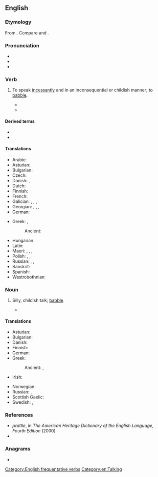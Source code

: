 ==English==

===Etymology===
From {{suffix|en|prate|le|pos2=early modern English frequentative suffix}}. Compare {{cog|nl|pruttelen}} and {{cog|nl|preutelen|t=to mutter}}.

===Pronunciation===
* {{IPA|en|/ˈpɹætəl/}}
* {{audio|en|LL-Q1860 (eng)-Vealhurl-prattle.wav|Audio (RP)}}
* {{rhymes|en|ætəl|s=2}}

===Verb===
{{en-verb}}

# {{lb|en|ambitransitive}} To speak [[incessantly]] and in an inconsequential or childish manner; to [[babble]].
#: {{syn|en|Thesaurus:prattle}}
#* {{quote-book|en|year=1906|author={{w|O. Henry}}|title=[[s:en:A_Cosmopolite_in_a_Café|A Cosmopolite in a Café]]|passage=And as E. Rushmore Coglan '''prattled''' of this little planet I thought with glee of a great almost-cosmopolite who wrote for the whole world and dedicated himself to Bombay.}}
#* {{quote-book|en|year=1952|author=Daphne Du Maurier|authorlink=Daphne Du Maurier|title=The Apple Tree|chapter=Monte Verità|passage=I looked across at Anna, and I noticed that her eyes had grown strangely blank, without expression. I felt instinctively that the subject brought up by Victor was one she would not have chosen. Victor, insensitive to this, went '''prattling''' on.}}

====Derived terms====
* {{l|en|prattler}}
* {{l|en|prattlingly}}

====Translations====
{{trans-top|to talk incessantly; to babble}}
* Arabic: {{t|ar|بَقَّ}}
* Asturian: {{t+|ast|esbabayar}}
* Bulgarian: {{t+|bg|бърборя}}
* Czech: {{t+|cs|plkat}}
* Danish: {{t|da|plapre}}, {{t|da|pludre}}
* Dutch: {{t+|nl|ratelen}}
* Finnish: {{t|fi|pälättää}}
* French: {{t+|fr|bavarder}}
* Galician: {{t+|gl|laretar}}, {{t+|gl|esbardallar}}, {{t+|gl|barballar}}, {{t+|gl|barallar}}
* Georgian: {{t|ka|ტიტინი}}, {{t|ka|ტიკტიკი}}, {{t|ka|ყბედობა}}, {{t|ka|ლაქლაქი}}
* German: {{t+|de|schwatzen}}
{{trans-mid}}
* Greek: {{t+|el|φλυαρώ}}, {{t+|el|κελαηδώ}}
*: Ancient: {{t|grc|φλυαρέω}}
* Hungarian: {{t+|hu|csacsog}}
* Latin: {{t|la|garriō}}
* Maori: {{t|mi|pahupahu}}, {{t|mi|hautete}}, {{t|mi|hote}}, {{t|mi|tarawhete}}
* Polish: {{t+|pl|paplać}}, {{t+|pl|bajtlować|impf}}, {{t|pl|zbajtlować|pf}}
* Russian: {{t+|ru|лепета́ть|impf}}, {{t+|ru|болта́ть|impf}}, {{t+|ru|трепа́ться|impf}}
* Sanskrit: {{t|sa|लपति}}
* Spanish: {{t+|es|parlotear}}
* Westrobothnian: {{t|gmq-bot|blaver}}
{{trans-bottom}}

===Noun===
{{en-noun|-}}

# Silly, childish talk; [[babble]].
#: {{syn|en|Thesaurus:nonsense|Thesaurus:chatter}}
#* {{RQ:Shakespeare Othello|I|I|line=27|text=Mere '''prattle''' without practice is all his soldiership.}}

====Translations====
{{trans-top|babble}}
* Asturian: {{t+|ast|esbabaye|m}}
* Bulgarian: {{t+|bg|бърборене|n}}
* Danish: {{t|da|pludren|c}}
* Finnish: {{t+|fi|pälätys}}
* German: {{t+|de|Geplapper|n}}
* Greek:
*: Ancient: {{t|grc|λάλημα|n}}, {{t|grc|λαλαγή|f}}
* Irish: {{t|ga|gliogar|m}}
{{trans-mid}}
* Norwegian: {{t+|no|bable}}
* Russian: {{t+|ru|ле́пет|m}}, {{t+|ru|болтовня́|f}}
* Scottish Gaelic: {{t|gd|goileam|m}}
* Swedish: {{t+|sv|pladder}}, {{t+|sv|joller}}
{{trans-bottom}}

===References===
* ''prattle'', in ''The American Heritage Dictionary of the English Language, Fourth Edition'' (2000)
* {{R:Online Etymology Dictionary}}

===Anagrams===
* {{anagrams|en|a=aelprtt|Platter|partlet|platter}}

[[Category:English frequentative verbs]]
[[Category:en:Talking]]